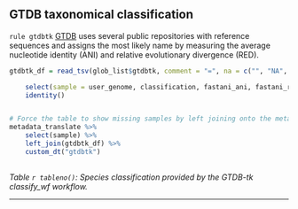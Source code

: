 ## GTDB taxonomical classification

`rule gtdbtk` [GTDB](https://gtdb.ecogenomic.org/) uses several public repositories with reference sequences and assigns the most likely name by measuring the average nucleotide identity (ANI) and relative evolutionary divergence (RED).


```r

        
gtdbtk_df = read_tsv(glob_list$gtdbtk, comment = "=", na = c("", "NA", "N/A")) %>% 

    select(sample = user_genome, classification, fastani_ani, fastani_reference, msa_percent, red_value) %>%
    identity()


# Force the table to show missing samples by left joining onto the metadata table.
metadata_translate %>% 
    select(sample) %>% 
    left_join(gtdbtk_df) %>% 
    custom_dt("gtdbtk")
        


```

*Table `r tableno()`: Species classification provided by the GTDB-tk classify_wf workflow.*

---
